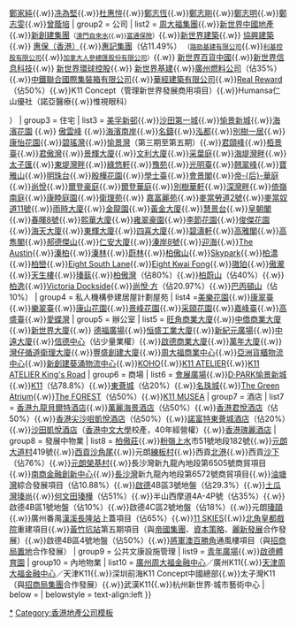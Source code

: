 {{Navbox
| title  = [[新世界發展]]
| name   = 新世界發展
| image  = 
| group1 = 人物
| list1  = [[鄭裕彤]]{{.w}}[[鄭家純 (企業家)|鄭家純]]{{.w}}[[冼為堅]]{{.w}}[[杜惠愷]]{{.w}}[[鄭志恆]]{{.w}}[[鄭志剛]]{{.w}}[[鄭志明 (1982年)|鄭志明]]{{.w}}[[鄭志雯]]{{.w}}[[曾蔭培]]
| group2 = 公司
| list2  = [[周大福集團]]{{.w}}[[新世界中國地產]]{{.w}}[[新創建集團]]<small>（[[澳門自來水]]{{.w}}[[富通保險]]）</small>{{.w}}[[新世界建築]]{{.w}} [[協興建築]]{{.w}} [[惠保（香港）]]{{.w}}[[惠記集團]]（佔11.49%） <small>（[[路勁基建有限公司]]</small>{{.w}}<small>[[利基控股有限公司]]</small>{{.w}}<small>[[加拿大人參總匯股份有限公司]]）</small>{{.w}} [[新世界百貨中國]]{{.w}}[[新世界信息科技]]{{.w}} [[新世界環球控股]]{{.w}} [[新世界基建]]{{.w}}[[廣州燃料公司]]（佔35%）{{.w}}[[中鐵聯合國際集裝箱有限公司]]{{.w}}[[華經建築有限公司]]{{.w}}[[Real Reward]]（佔50%）{{.w}}K11 Concept（管理新世界發展商用項目）{{.w}}Humansa仁山優社（諾亞醫療{{.w}}惟視眼科）

）
| group3 = 住宅
| list3  = [[美孚新邨]]{{.w}}[[沙田第一城]]{{.w}}[[愉景新城]]{{.w}}[[海濱花園 (住宅)|海濱花園]] {{.w}} [[傲雲峰]] {{.w}}[[海濱南岸]]{{.w}}[[名鑄]]{{.w}}[[泓都]]{{.w}}[[別樹一居]]{{.w}}[[康怡花園]]{{.w}}[[碧瑤灣]]{{.w}}[[愉景灣]]（第三期至第五期）{{.w}}[[君頤峰]]{{.w}}[[栢景臺]]{{.w}}[[君傲灣]]{{.w}}[[景輝大廈]]{{.w}}[[文利大廈]]{{.w}}[[采葉庭]]{{.w}}[[海堤灣畔]]{{.w}}[[太子匯]]{{.w}}[[東堤灣畔]]{{.w}}[[綠悠軒]]{{.w}}[[豫苑]]{{.w}}[[光明臺]]{{.w}}[[翹翠峰]]{{.w}}[[寶雅山]]{{.w}}[[明珠台 (干德道屋苑)|明珠台]]{{.w}}[[殷樺花園]]{{.w}}[[學士臺]]{{.w}}[[會景閣]]{{.w}}[[帝后華庭|帝-{后}-華庭]]{{.w}}[[尚悅 (香港)|尚悅]]{{.w}}[[爾登豪庭]]{{.w}}[[爾登華庭]]{{.w}}[[別樹華軒]]{{.w}}[[深灣畔]]{{.w}}[[倚嶺南庭]]{{.w}}[[康睦庭園]]{{.w}}[[衛理苑]]{{.w}} [[嘉富麗苑]]{{.w}}[[麥當勞道2號]]{{.w}}[[麥當奴道11號]]{{.w}}[[雨時大廈]]{{.w}}[[金龍園]]{{.w}}[[黃金大廈]]{{.w}}[[慧景台]]{{.w}}[[皇朝閣]]{{.w}}[[春暉8號]]{{.w}}[[熙華大廈]]{{.w}}[[雍翠豪園]]{{.w}}[[李節花園]]{{.w}}[[俊傑花園]]{{.w}}[[海天大廈]]{{.w}}[[東輝大廈]]{{.w}}[[四喜大廈]]{{.w}}[[碧濤軒]]{{.w}}[[高雅閣]]{{.w}}[[高雋閣]]{{.w}}[[郝德傑山]]{{.w}}[[仁安大廈]]{{.w}}[[溱岸8號]]{{.w}}[[迎海]]{{.w}}[[The Austin]]{{.w}}[[溱柏]]{{.w}}[[溱林]]{{.w}}[[蔚林]]{{.w}}[[柏傲山]]{{.w}}[[Skypark]]{{.w}}[[柏𣾷]]{{.w}}[[柏巒]]{{.w}}[[Eight South Lane]]{{.w}}[[Eight Kwai Fong]]{{.w}}[[璈珀]]{{.w}}[[傲瀧]]{{.w}}[[天生樓]]{{.w}}[[瑧蓺]]{{.w}}[[柏傲灣]]（佔80%）{{.w}}[[柏蔚山]]（佔40%）{{.w}}[[柏逸]]{{.w}}[[Victoria Dockside]]{{.w}}[[尚悅‧方]]（佔20.97%）{{.w}}[[巴丙頓山]]（佔10%）
| group4 = 私人機構參建居屋計劃屋苑
| list4  =[[美樂花園]]{{.w}}[[康翠臺]]{{.w}}[[樂翠臺]]{{.w}}[[康山花園]]{{.w}}[[景峰花園]]{{.w}}[[采頤花園]]{{.w}}[[嘉峰臺]]{{.w}}[[高盛臺]]{{.w}}[[愛蝶灣]] 
| group5 = 辦公室
| list5  = [[旺角商業大廈]]{{.w}}[[中僑商業大廈]]{{.w}}[[新世界大廈]]{{.w}} [[德福廣場]]{{.w}}[[恒盛工業大廈]]{{.w}}[[新紀元廣場]]{{.w}}[[中遠大廈]]{{.w}}[[信德中心]]（佔少量業權）{{.w}}[[啟德商業大廈]]{{.w}}[[萬年大廈]]{{.w}}[[循道衛理香港堂|灣仔循道衛理大廈]]{{.w}}[[豐盛創建大廈]]{{.w}}[[周大福商業中心]]{{.w}}[[亞洲貨櫃物流中心]]{{.w}}[[新創建葵涌物流中心]]{{.w}}[[KOHO]]{{.w}}[[K11 ATELIER]]{{.w}}[[K11 ATELIER King's Road]]
| group6 = 商場
| list6  =  [[香港會議展覽中心|會展廣場]]{{.w}}[[D·PARK愉景新城]]{{.w}}[[K11 (香港)|K11]]（佔78.8%）{{.w}}[[東薈城]]（佔20%）{{.w}}[[翡翠明珠廣場|名珠城]]{{.w}}[[溱柏|The Green Atrium]]{{.w}}[[SKYPARK|The FOREST]]（佔50%）{{.w}}[[K11 MUSEA]]
| group7 = 酒店
| list7  = [[香港九龍貝爾特酒店]]{{.w}}[[萬麗海景酒店]]（佔50%）{{.w}}[[香港君悅酒店]]（佔50%）{{.w}}[[香港尖沙咀凱悅酒店]]（佔50%）{{.w}}[[諾富特東薈城酒店]]（佔20%）{{.w}}[[沙田凱悅酒店]]（[[香港中文大學]]校產，40年經營權）{{.w}}[[香港瑰麗酒店]]
| group8 = 發展中物業
| list8  = [[柏傲莊]]{{.w}}[[粉嶺]][[上水]]市51號地段182號{{.w}}[[元朗]][[大道村]]419號{{.w}}[[西貢區|西貢]][[沙角尾]]{{.w}}元朗[[練板村]]{{.w}}西貢[[北港 (香港)|北港]]{{.w}}西貢[[沙下]]（佔76%）{{.w}}[[元朗]][[榮基村]]{{.w}}長沙灣新九龍內地段第6505號商貿項目{{.w}}[[南商金融創新中心]]{{.w}}[[長沙灣]]新九龍內地段第6572號商貿項目{{.w}}[[油塘灣]]綜合發展項目（佔10.88%）{{.w}}[[啟德]]4B區3號地盤（佔29.3%）{{.w}}[[土瓜灣]][[瑧尚]]{{.w}}[[何文田]][[瑧樺]]（佔51%）{{.w}}半山西摩道4A-4P號（佔35%）{{.w}}啟德4B區1號地盤（佔10%）{{.w}}啟德4C區2號地盤（佔18%）{{.w}}元朗[[瑧頤]]{{.w}}廣州番禺[[漢溪長隆站]]上蓋項目（佔65%）{{.w}}[[11 SKIES]]{{.w}}[[北角]][[皇都戲院]]重建項目{{.w}}[[黃竹坑站]]第五期項目（與[[帝國集團]]、[[資本策略]]、[[麗新發展]]合作發展）{{.w}}啟德4B區4號地盤（佔50%）{{.w}}[[將軍澳]][[百勝角]]通風樓項目（與[[招商局置地]]合作發展）
| group9 = 公共文康設施管理
| list9  = [[青年廣場]]{{.w}}[[啟德體育園]]
| group10 = 內地物業
| list10 = [[廣州周大福金融中心]]／廣州K11{{.w}}[[天津周大福金融中心]]／天津K11{{.w}}深圳前海K11 Concept中國總部{{.w}}太子灣K11（與[[招商局集團]]合作發展）{{.w}}武漢K11{{.w}}杭州新世界·城市藝術中⼼
| below  = 
| belowstyle = text-align:left
}}<noinclude>
[[Category:新世界發展|*]]
[[Category:香港地產公司模板]]
</noinclude>